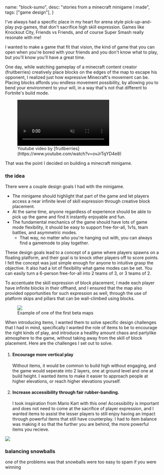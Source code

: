   name: "block-sumo",
  desc: "stories from a minecraft minigame I made",
  tags: ["game design"],
}

I've always had a specific place in my heart for arena style pick-up-and-play pvp games, that don't sacrifice high skill expression. Games like Knockout City, Friends vs Friends, and of course Super Smash really resonate with me!

I wanted to make a game that fit that vision, the kind of game that you can open when you're bored with your friends and you don't know what to play, but you'll know you'll have a great time.

One day, while watching gameplay of a minecraft content creator (fruitberries) creatively place blocks on the edges of the map to escape his opponent, I realized just how expressive Minecraft's movement can be. Placing blocks affords you endless movement possibility, by allowing you to bend your environment to your will, in a way that's not that different to Fortnite's build mode.

<figure>
  <video autoplay muted loop>
    <source src="/block-sumo_1.webm" type="video/webm" />
  </video>
  <figcaption>
    Youtube video by [fruitberries](https://www.youtube.com/watch?v=ovJrTqYD4e8)
  </figcaption>
</figure>

That was the point I decided on building a minecraft minigame.

### the idea

There were a couple design goals I had with the minigame.

- The minigame should highlight that part of the game and let players access a near infinite level of skill expression through creative block placement.
- At the same time, anyone regardless of experience should be able to pick up the game and find it instantly enjoyable and fun.
- The fundamental mechanics of the game should have lots of game mode flexibility, it should be easy to support free-for-all, 1v1s, team battles, and asymmetric modes.
  - That way, no matter who you're hanging out with, you can always find a gamemode to play together.

These design goals lead to a concept of a game where players spawns on a floating platform, and their goal is to knock other players off to score points. I felt the concept was just simple enough for anyone to intuitive grasp the objective. It also had a lot of flexibility what game modes can be set. You can easily turn a 6-person free-for-all into 2 teams of 3, or 3 teams of 2.

To accentuate the skill expression of block placement, I made each player have infinite blocks in their offhand, and I ensured that the map also provided opportunities for such expression as well, through the use of platform skips and pillars that can be wall-climbed using blocks.

<figure>
  <img src="/block-sumo_3.png" />
  <figcaption>Example of one of the first beta maps</figcaption>
</figure>

When introducing items, I wanted them to solve specific design challenges that I had in mind, specifically I wanted the role of items to be to encourage the right kinds of play, and introduce a healthy amount chaos and partylike atmosphere to the game, without taking away from the skill of block placement. Here are the challenges I set out to solve.

1. #### Encourage more vertical play

   Without items, it would be common to build high without engaging, and the game would seperate into 2 layers, one at ground level and one at build height. I wanted items to make it easier to approach people at higher elevations, or reach higher elevations yourself.

2. #### Increase accessibility through fair rubber-banding.

   I took inspiration from Mario Kart with this one! Accessibility is important and does not need to come at the sacrifice of player expression, and I wanted items to assist the lesser players to still enjoy having an impact through powerful items that still have counterplay.
   I had to item balance was making it so that the further you are behind, the more powerful items you recieve.

![](/block-sumo_2.png)

### balancing snowballs

one of the problems was that snowballs were too easy to spam if you were winning
